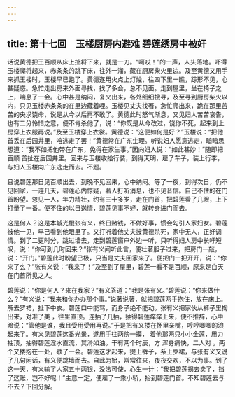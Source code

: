 ```yaml
---
---
---
```

title: 第十七回　玉楼厨房内避难 碧莲绣房中被奸
---



话说黄德把王百顺从床上扯将下来，就是一刀。“呵哎！”的一声，人头落地。吓得玉楼爬将起来，赤条条的跳下床，往外一溜，藏在厨房柴火里边。及至黄德又用手来抓玉楼时，玉楼早已跑了。黄德遂用火点上灯烛，往四下里一瞧，踪形不见，心甚疑惑。急忙走出房来外面寻找，找了多会，总不见面。走到屋里，坐在椅子之上，喘息了一会。心中甚是纳闷，复又出来，各处细细搜寻，及至寻到厨房柴火以内，只见玉楼赤条条的在里边藏着哩。玉楼见丈夫找著，急忙爬出来，跪在那里苦苦的央求饶命，说是从今以后再不敢了。黄德此时怒气渐息，又见妇人苦苦哀告，也有二分怜惜之意，便不肯杀他了，说：“你既是从今改过，饶你不死，起来到上房穿上衣服再说。”及至玉楼穿上衣裳。黄德说：“这便如何是好？”玉楼说：“把他 首丢在后园井里，咱逃走了罢！”黄德常在广东生理。听说妇人愿意逃走，暗暗思想道：“我不如把他带在广东，免得在家生事。”因向妇人说：“如此甚妙！”随即把百顺 首扯在后园井里。回来与玉楼收拾行装，到得天明，雇了车子，装上行李，与妇人玉楼向广东逃走而去。不题。

且说碧莲那日见百顺出去，到晚不见回来，心中纳闷。等了一夜，到得次日，仍不见回家，一连几天，碧莲心内惊疑，著人打听消息，也不见音信。自己不住的在门首盼望。忽见一人，年力精壮，约有三十多岁，走在门首，把碧莲看了几眼，上下打量了一番。便不住的以目送情，碧莲见事不好，就转身进门而去。

这是何人？这是本城光棍张有义，终日赌钱，不做好事，惯会勾引人家妇女。碧莲被他一见，早已看到他眼里了。又打听着他丈夫披黄德杀死，家中无人，正好调情。到了二更时分，跳过墙去，走到碧莲窗户外边一听，只听得妇人房中长吁短叹，说：“你可到几时回来？”张有义闻听此言，便壮著胆子过来，把房门一敲，说：“开门。”碧莲此时盼望已极，只当是丈夫回家来了。便把门一把开开，说：“你来了么？”张有义说：“我来了！”及至到了屋里，碧莲一看不是百顺，原来是白天在门首所见之人。

碧莲说：“你是何人？来在我家？”有义答道：“我是张有义。”碧莲说：“你来做什么？”有义说：“我来和你办办那个事。”说著说著，就把碧莲两手抱住，放在床上。解去罗裙，扯下中衣。碧莲口中能骂，而身子绝不能动。张有义把家伙从裤子里掏出来，对准了美 ，往里直顶。连抽了几抽，抽得碧莲痒痒上来，便不推辞，心中暗说：“管他是谁，我且受用受用再说。”于是把有义搂在怀里亲嘴，哼哼唧唧的浪起来了。有义见碧莲这番光景，遂用手往两傍一摸， 着他那两只小小金莲，用力抽顶，抽得碧莲淫水直流，其滑如油。干有两个时辰，方 浑身痛快，二人对 。两个又搂抱在一处，歇了一会。碧莲这才起来，提上裤子，系上罗裙，与张有义又说了几句闲话，有义便跳墙而去。自此为始，常常往来，夜夜交欢，不以为事。到了这一天，有义输了人家五十两银，没法可使，心生一计：“我把碧莲拐去卖了，挡了这账，岂不好呢！”主意一定，便雇了一乘小轿，抬到碧莲门首。不知碧莲去与不去？下回分解。
